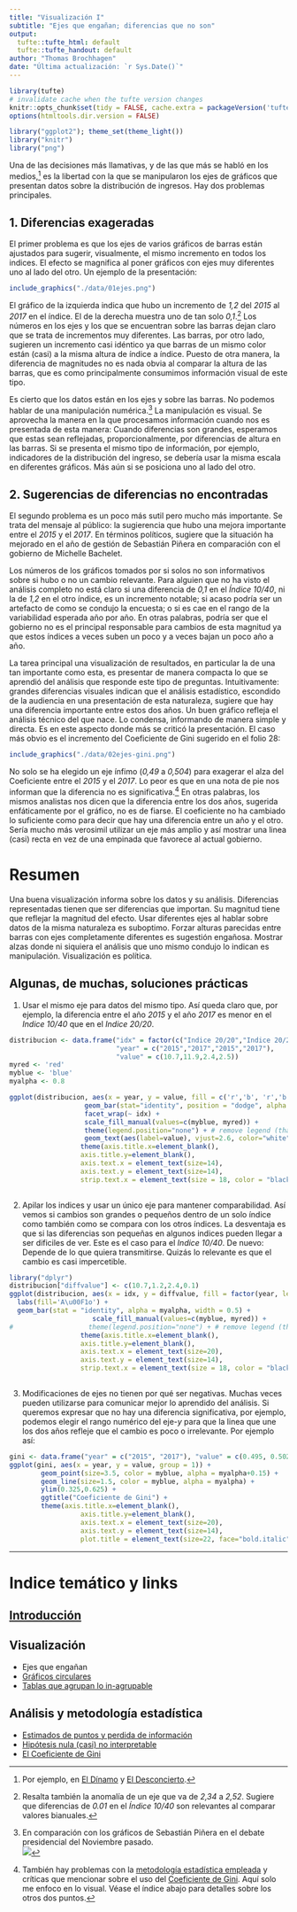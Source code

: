```yaml
---
title: "Visualización I"
subtitle: "Ejes que engañan; diferencias que no son"
output:
  tufte::tufte_html: default
  tufte::tufte_handout: default
author: "Thomas Brochhagen"
date: "Última actualización: `r Sys.Date()`" 
---
```

```r
library(tufte)
# invalidate cache when the tufte version changes
knitr::opts_chunk$set(tidy = FALSE, cache.extra = packageVersion('tufte'))
options(htmltools.dir.version = FALSE)
```

```r
library("ggplot2"); theme_set(theme_light())
library("knitr")
library("png")
```

Una de las decisiones más llamativas, y de las que más se habló en los medios,^[Por ejemplo, en [El Dínamo](https://www.eldinamo.cl/nacional/2018/08/22/casen-los-abultados-graficos-sobre-desigualdad-que-se-utilizaron-para-diferencias-no-significativas/) y [El Desconcierto](http://www.eldesconcierto.cl/2018/08/21/graficos-vuelven-a-penar-a-pinera-la-curiosa-forma-de-presentar-los-datos-de-distrubucion-de-ingresos-en-la-casen/).] es la libertad con la que se manipularon los ejes de gráficos que presentan datos sobre la distribución de ingresos. Hay dos problemas principales.

## 1. Diferencias exageradas

El primer problema es que los ejes de varios gráficos de barras están ajustados para sugerir, visualmente, el mismo incremento en todos los indices. El efecto se magnifica al poner gráficos con ejes muy diferentes uno al lado del otro. Un ejemplo de la presentación:

```r
include_graphics("./data/01ejes.png")
```

El gráfico de la izquierda indica que hubo un incremento de *1,2* del *2015* al *2017* en el índice. El de la derecha muestra uno de tan solo *0,1*.^[Resalta también la anomalía de un eje que va de *2,34* a *2,52*. Sugiere que diferencias de *0.01* en el *Índice 10/40* son relevantes al comparar valores bianuales.] Los números en los ejes y los que se encuentran sobre las barras dejan claro que se trata de incrementos muy diferentes. Las barras, por otro lado, sugieren un incremento casi idéntico ya que  barras de un mismo color están (casi) a la misma altura de índice a índice. Puesto de otra manera, la diferencia de magnitudes no es nada obvia al comparar la altura de las barras, que es como principalmente consumimos información visual de este tipo.

Es cierto que los datos están en los ejes y sobre las barras. No podemos hablar de una manipulación numérica.^[En comparación con los gráficos de Sebastián Piñera en el debate presidencial del Noviembre pasado. <br> ![](data/small-pin.png)] La manipulación es visual. Se aprovecha la manera en la que procesamos información cuando nos es presentada de esta manera: Cuando diferencias son grandes, esperamos que estas sean reflejadas, proporcionalmente, por diferencias de altura en las barras. Si se presenta el mismo tipo de información, por ejemplo, indicadores de la distribución del ingreso, se debería usar la misma escala en diferentes gráficos. Más aún si se posiciona uno al lado del otro.  

## 2. Sugerencias de diferencias no encontradas

El segundo problema es un poco más sutil pero mucho más importante. Se trata del mensaje al público: la sugierencia que hubo una mejora importante entre el *2015* y el *2017*. En términos políticos, sugiere que la situación ha mejorado en el año de gestión de Sebastián Piñera en comparación con el gobierno de Michelle Bachelet. 

Los números de los gráficos tomados por si solos no son informativos sobre si hubo o no un cambio relevante. Para alguien que no ha visto el análisis completo no está claro si una diferencia de *0,1* en el *Índice 10/40*, ni la de *1,2* en el otro índice, es un incremento notable; si acaso podría ser un artefacto de como se condujo la encuesta; o si es cae en el rango de la variabilidad esperada año por año. En otras palabras, podría ser que el gobierno no es el principal responsable para cambios de esta magnitud ya que estos índices a veces suben un poco y a veces bajan un poco año a año. 

La tarea principal una visualización de resultados, en particular la de una tan importante como esta, es presentar de manera compacta  lo que se aprendió del análisis que responde este tipo de preguntas. Intuitivamente: grandes diferencias visuales indican que el análisis estadístico, escondido de la audiencia en una presentación de esta naturaleza, sugiere que hay una diferencia importante entre estos dos años. Un buen gráfico refleja el análisis técnico del que nace. Lo condensa, informando de manera simple y directa. Es en este aspecto donde más se criticó la presentación. El caso más obvio es el incremento del Coeficiente de Gini sugerido en el folio 28:

```r
include_graphics("./data/02ejes-gini.png")
```

No solo se ha elegido un eje ínfimo (*0,49* a *0,504*) para exagerar el alza del Coeficiente entre el *2015* y el *2017*. Lo peor es que en una nota de pie nos informan que la diferencia no es significativa.^[También hay problemas con la [metodología estadística empleada](./casen2017/05nht.html) y críticas que mencionar sobre el uso del [Coeficiente de Gini](./casen2017/06gini.html). Aquí solo me enfoco en lo visual. Véase el índice abajo para detalles sobre los otros dos puntos.] En otras palabras, los mismos analistas nos dicen que la diferencia entre los dos años, sugerida enfáticamente por el gráfico, no es de fiarse. El coeficiente no ha cambiado lo suficiente como para decir que hay una diferencia entre un año y el otro. Sería mucho más verosimil utilizar un eje más amplio y así mostrar una linea (casi) recta en vez de una empinada que favorece al actual gobierno. 

# Resumen

Una buena visualización informa sobre los datos y su análisis. Diferencias representadas tienen que ser diferencias que importan. Su magnitud tiene que reflejar la magnitud del efecto. Usar diferentes ejes al hablar sobre datos de la misma naturaleza es suboptimo. Forzar alturas parecidas entre barras con ejes completamente diferentes es sugestión engañosa. Mostrar alzas donde ni siquiera el análisis que uno mismo condujo lo indican es manipulación. Visualización es política.

## Algunas, de muchas, soluciones prácticas
1. Usar el mismo eje para datos del mismo tipo. Así queda claro que, por ejemplo, la diferencia entre el año *2015* y el año *2017* es menor en el *Indice 10/40* que en el *Indice 20/20*.

```r

distribucion <- data.frame("idx" = factor(c("Indice 20/20","Indice 20/20", 'Indice 10/40', 'Indice 10/40'), levels = c("Indice 20/20", "Indice 10/40")),
                           "year" = c("2015","2017","2015","2017"),
                           "value" = c(10.7,11.9,2.4,2.5))
myred <- 'red'
myblue <- 'blue'
myalpha <- 0.8

ggplot(distribucion, aes(x = year, y = value, fill = c('r','b', 'r','b'))) + 
                   geom_bar(stat="identity", position = "dodge", alpha = myalpha) +
                   facet_wrap(~ idx) +
                   scale_fill_manual(values=c(myblue, myred)) + 
                   theme(legend.position="none") + # remove legend (that comes from dummy categories)
                   geom_text(aes(label=value), vjust=2.6, color="white", size=8) +
                  theme(axis.title.x=element_blank(),
                  axis.title.y=element_blank(),
                  axis.text.x = element_text(size=14),
                  axis.text.y = element_text(size=14),
                  strip.text.x = element_text(size = 18, color = "black"))
  
```

2. Apilar los indices y usar un único eje para mantener comparabilidad. Así vemos  si cambios son grandes o pequeños dentro de un solo índice como también como se compara con los otros índices. La desventaja es que si las diferencias son pequeñas en algunos indices pueden llegar a ser dificiles de ver. Este es el caso para el *Indice 10/40*. De nuevo: Depende de lo que quiera transmitirse. Quizás lo relevante es que el cambio es casi impercetible. 

```r
library("dplyr")
distribucion["diffvalue"] <- c(10.7,1.2,2.4,0.1)
ggplot(distribucion, aes(x = idx, y = diffvalue, fill = factor(year, levels = c("2017", "2015")))) +
  labs(fill='A\u00F1o') +
  geom_bar(stat = "identity", alpha = myalpha, width = 0.5) +
                     scale_fill_manual(values=c(myblue, myred)) + 
#                   theme(legend.position="none") + # remove legend (that comes #from dummy categories) +
                  theme(axis.title.x=element_blank(),
                  axis.title.y=element_blank(),
                  axis.text.x = element_text(size=20),
                  axis.text.y = element_text(size=14),
                  strip.text.x = element_text(size = 18, color = "black"))
  
```

3. Modificaciones de ejes no tienen por qué ser negativas. Muchas veces pueden utilizarse para comunicar mejor lo aprendido del análisis. Si queremos expresar que no hay una diferencia significativa, por ejemplo, podemos elegir el rango numérico del eje-*y* para que la linea que une los dos años refleje que el cambio es poco o irrelevante. Por ejemplo así:

```r

gini <- data.frame("year" = c("2015", "2017"), "value" = c(0.495, 0.502))
ggplot(gini, aes(x = year, y = value, group = 1)) +
        geom_point(size=3.5, color = myblue, alpha = myalpha+0.15) +
        geom_line(size=1.5, color = myblue, alpha = myalpha) +
        ylim(0.325,0.625) + 
        ggtitle("Coeficiente de Gini") +
        theme(axis.title.x=element_blank(),
                  axis.title.y=element_blank(),
                  axis.text.x = element_text(size=20),
                  axis.text.y = element_text(size=14), 
                  plot.title = element_text(size=22, face="bold.italic", hjust = 0.5))
```
---
# Indice temático y links
## [Introducción](../casen2017-intro.html)
## Visualización 
* Ejes que engañan
* [Gráficos circulares](./02pie-charts.html)
* [Tablas que agrupan lo in-agrupable](./03tablas)

## Análisis y metodología estadística
* [Estimados de puntos y perdida de información](./casen2017/04point-estimates.html)
* [Hipótesis nula (casi) no interpretable](./05nht.html)
* [El Coeficiente de Gini](./06gini.html)

